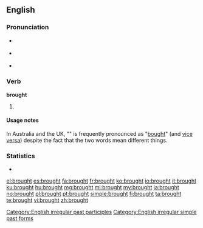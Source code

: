 ==English==

===Pronunciation===
* {{a|UK}} {{IPA|/ˈbrɔːt/}} {{SAMPA|/'brO:t/}}
*: {{audio|en-uk-brought.ogg|Audio (UK)}}
*: {{rhymes|ɔːt}}
* {{a|US}} {{IPA|/ˈbrɔt/}} {{SAMPA|/'brOt/}}
* {{a|cot-caught}} {{IPA|/ˈbrɑt/}} {{SAMPA|/'brAt/}}
*: {{audio|en-us-brought.ogg|Audio (US)}}

===Verb===
'''brought'''

# {{past of|[[bring]]}}

====Usage notes====
In Australia and the UK, "{{q|brought}}" is frequently pronounced as "[[bought]]" (and [[vice versa]]) despite the fact that the two words mean different things.

===Statistics===
* {{rank|however|enough|quite|230|brought|woman|want|home}}

[[Category:English irregular past participles]]
[[Category:English irregular simple past forms]]

[[el:brought]]
[[es:brought]]
[[fa:brought]]
[[fr:brought]]
[[ko:brought]]
[[io:brought]]
[[it:brought]]
[[ku:brought]]
[[hu:brought]]
[[mg:brought]]
[[ml:brought]]
[[my:brought]]
[[ja:brought]]
[[no:brought]]
[[pl:brought]]
[[pt:brought]]
[[simple:brought]]
[[fi:brought]]
[[ta:brought]]
[[te:brought]]
[[vi:brought]]
[[zh:brought]]